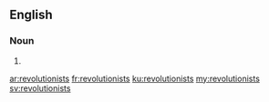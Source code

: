 ==English==

===Noun===
{{head|en|plural}}

# {{plural of|revolutionist|lang=en|nocat=1}}

[[ar:revolutionists]]
[[fr:revolutionists]]
[[ku:revolutionists]]
[[my:revolutionists]]
[[sv:revolutionists]]